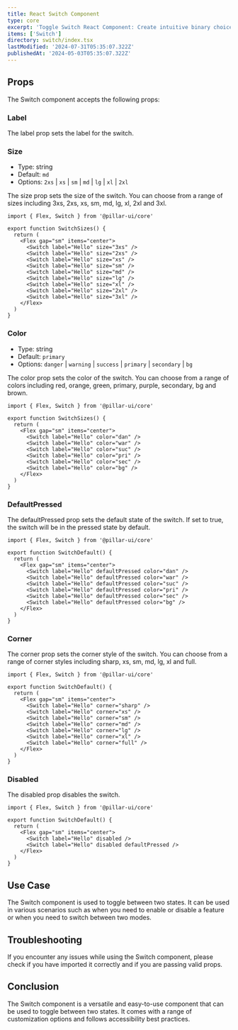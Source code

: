 ```yaml
---
title: React Switch Component
type: core
excerpt: 'Toggle Switch React Component: Create intuitive binary choices with this versatile and customizable component.'
items: ['Switch']
directory: switch/index.tsx
lastModified: '2024-07-31T05:35:07.322Z'
publishedAt: '2024-05-03T05:35:07.322Z'
---
```


## Props

The Switch component accepts the following props:

### Label

The label prop sets the label for the switch.

### Size

- Type: string
- Default: `md`
- Options: `2xs` | `xs` | `sm` | `md` | `lg` | `xl` | `2xl`

The size prop sets the size of the switch. You can choose from a range of sizes including 3xs, 2xs, xs, sm, md, lg, xl, 2xl and 3xl.

<SwitchSizes />

```tsx showLineNumbers title="Switch.tsx"
import { Flex, Switch } from '@pillar-ui/core'

export function SwitchSizes() {
  return (
    <Flex gap="sm" items="center">
      <Switch label="Hello" size="3xs" />
      <Switch label="Hello" size="2xs" />
      <Switch label="Hello" size="xs" />
      <Switch label="Hello" size="sm" />
      <Switch label="Hello" size="md" />
      <Switch label="Hello" size="lg" />
      <Switch label="Hello" size="xl" />
      <Switch label="Hello" size="2xl" />
      <Switch label="Hello" size="3xl" />
    </Flex>
  )
}
```

### Color

- Type: string
- Default: `primary`
- Options: `danger` | `warning` | `success` | `primary` | `secondary` | `bg`

The color prop sets the color of the switch. You can choose from a range of colors including red, orange, green, primary, purple, secondary, bg and brown.

<SwitchColors />

```tsx showLineNumbers title="Switch.tsx"
import { Flex, Switch } from '@pillar-ui/core'

export function SwitchSizes() {
  return (
    <Flex gap="sm" items="center">
      <Switch label="Hello" color="dan" />
      <Switch label="Hello" color="war" />
      <Switch label="Hello" color="suc" />
      <Switch label="Hello" color="pri" />
      <Switch label="Hello" color="sec" />
      <Switch label="Hello" color="bg" />
    </Flex>
  )
}
```

### DefaultPressed

The defaultPressed prop sets the default state of the switch. If set to true, the switch will be in the pressed state by default.

<SwitchDefaultPressed />

```tsx showLineNumbers title="Switch.tsx"
import { Flex, Switch } from '@pillar-ui/core'

export function SwitchDefault() {
  return (
    <Flex gap="sm" items="center">
      <Switch label="Hello" defaultPressed color="dan" />
      <Switch label="Hello" defaultPressed color="war" />
      <Switch label="Hello" defaultPressed color="suc" />
      <Switch label="Hello" defaultPressed color="pri" />
      <Switch label="Hello" defaultPressed color="sec" />
      <Switch label="Hello" defaultPressed color="bg" />
    </Flex>
  )
}
```

### Corner

The corner prop sets the corner style of the switch. You can choose from a range of corner styles including sharp, xs, sm, md, lg, xl and full.

<SwitchCorners />

```tsx showLineNumbers title="Switch.tsx"
import { Flex, Switch } from '@pillar-ui/core'

export function SwitchDefault() {
  return (
    <Flex gap="sm" items="center">
      <Switch label="Hello" corner="sharp" />
      <Switch label="Hello" corner="xs" />
      <Switch label="Hello" corner="sm" />
      <Switch label="Hello" corner="md" />
      <Switch label="Hello" corner="lg" />
      <Switch label="Hello" corner="xl" />
      <Switch label="Hello" corner="full" />
    </Flex>
  )
}
```

### Disabled

The disabled prop disables the switch.

<SwitchDisabled />

```tsx showLineNumbers title="Switch.tsx"
import { Flex, Switch } from '@pillar-ui/core'

export function SwitchDefault() {
  return (
    <Flex gap="sm" items="center">
      <Switch label="Hello" disabled />
      <Switch label="Hello" disabled defaultPressed />
    </Flex>
  )
}
```

## Use Case

The Switch component is used to toggle between two states. It can be used in various scenarios such as when you need to enable or disable a feature or when you need to switch between two modes.

## Troubleshooting

If you encounter any issues while using the Switch component, please check if you have imported it correctly and if you are passing valid props.

## Conclusion

The Switch component is a versatile and easy-to-use component that can be used to toggle between two states. It comes with a range of customization options and follows accessibility best practices.
